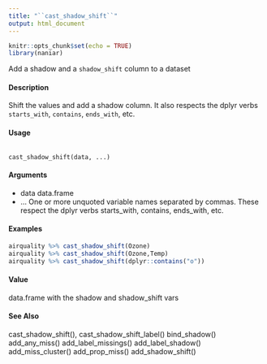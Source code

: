 ```yaml
---
title: "``cast_shadow_shift``"
output: html_document
---
```


```r
knitr::opts_chunk$set(echo = TRUE)
library(naniar)
```

Add a shadow and a ``shadow_shift`` column to a dataset

####  Description 

Shift the values and add a shadow column. It also respects the dplyr verbs ``starts_with``, ``contains``,
``ends_with``, etc.

####  Usage 
<pre><code>
cast_shadow_shift(data, ...)
</code></pre>
#### Arguments 

* data data.frame
* ... One or more unquoted variable names separated by commas. These respect the
dplyr verbs starts_with, contains, ends_with, etc.



#### Examples 
```r

airquality %>% cast_shadow_shift(Ozone)
airquality %>% cast_shadow_shift(Ozone,Temp)
airquality %>% cast_shadow_shift(dplyr::contains("o"))
```
#### Value 

data.frame with the shadow and shadow_shift vars

#### See Also 

cast_shadow_shift(), cast_shadow_shift_label() bind_shadow() add_any_miss() add_label_missings()
add_label_shadow() add_miss_cluster() add_prop_miss() add_shadow_shift()
